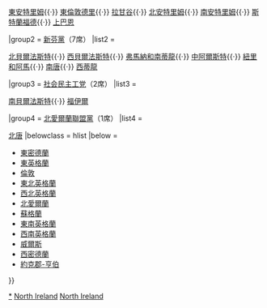 <noinclude>{{noteTA
|G1=英國地名
}}</noinclude>
{{Navbox
|name       = 英國國會選區 (北愛爾蘭)
|state      = {{{state|autocollapse}}}
|title      = [[北爱尔兰]]的[[英国国会]]选区（18席）

|group1 = [[民主统一党 (北爱尔兰)|北爱尔兰民主统一党]]（8席）
|list1  = <div>
[[東貝爾法斯特 (英國國會選區)|東貝爾法斯特]]{{·}}
[[東安特里姆 (英國國會選區)|東安特里姆]]{{·}} 
[[東倫敦德里 (英國國會選區)|東倫敦德里]]{{·}} 
[[拉甘谷 (英國國會選區)|拉甘谷]]{{·}} 
[[北安特里姆 (英國國會選區)|北安特里姆]]{{·}} 
[[南安特里姆 (英國國會選區)|南安特里姆]]{{·}}  
[[斯特蘭福德 (英國國會選區)|斯特蘭福德]]{{·}}
[[上巴恩_(英國國會選區)|上巴恩]]
</div>

|group2 = [[新芬黨]]（7席）
|list2  = <div>
[[北貝爾法斯特 (英國國會選區)|北貝爾法斯特]]{{·}} 
[[西貝爾法斯特 (英國國會選區)|西貝爾法斯特]]{{·}} 
[[弗馬納和南蒂龍 (英國國會選區)|弗馬納和南蒂龍]]{{·}} 
[[中阿爾斯特 (英國國會選區)|中阿爾斯特]]{{·}} 
[[紐里和阿馬 (英國國會選區)|紐里和阿馬]]{{·}} 
[[南唐 (英國國會選區)|南唐]]{{·}} 
[[西蒂龍 (英國國會選區)|西蒂龍]]
</div>

|group3 = [[社会民主工党]]（2席）
|list3  = <div>
[[南貝爾法斯特 (英國國會選區)|南貝爾法斯特]]{{·}} 
[[福伊爾 (英國國會選區)|福伊爾]]
</div>

|group4 = [[北愛爾蘭聯盟黨]]（1席）
|list4  = <div>
</div>
[[北唐 (英國國會選區)|北唐]]
|belowclass = hlist
|below = 

* [[Template:英國國會選區 (東密德蘭)|東密德蘭]]
* [[Template:英國國會選區 (東英格蘭)|東英格蘭]]
* [[Template:英國國會選區 (倫敦)|倫敦]]
* [[Template:英國國會選區 (東北英格蘭)|東北英格蘭]]
* [[Template:英國國會選區 (西北英格蘭)|西北英格蘭]]
* [[Template:英國國會選區 (北愛爾蘭)|北愛爾蘭]]
* [[Template:英國國會選區 (蘇格蘭)|蘇格蘭]]
* [[Template:英國國會選區 (東南英格蘭)|東南英格蘭]]
* [[Template:英國國會選區 (西南英格蘭)|西南英格蘭]]
* [[Template:英國國會選區 (威爾斯)|威爾斯]]
* [[Template:英國國會選區 (西密德蘭)|西密德蘭]]
* [[Template:英國國會選區 (約克郡-亨伯)|約克郡-亨伯]]

}}<noinclude><noinclude>
{{collapsible option}}

[[Category:英國國會選區 (北愛爾蘭)|*]]
[[Category:英國國會選區模板|North Ireland]]
[[Category:英国国会模板|North Ireland]]
</noinclude>